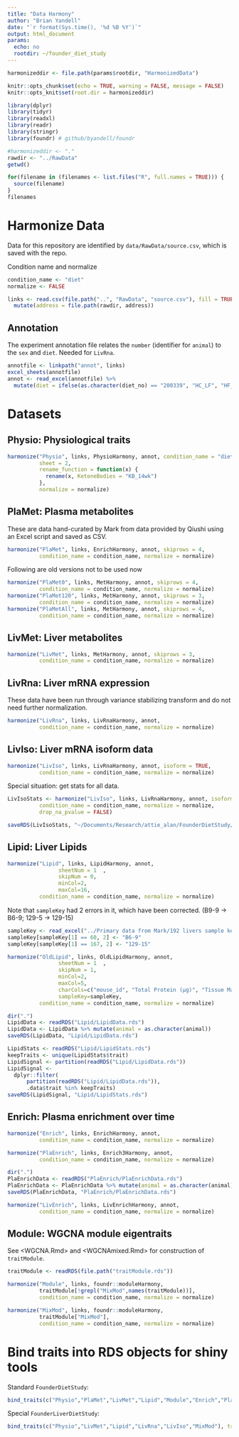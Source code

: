 ```yaml
---
title: "Data Harmony"
author: "Brian Yandell"
date: "`r format(Sys.time(), '%d %B %Y')`"
output: html_document
params:
  echo: no
  rootdir: ~/founder_diet_study
---
```


```r
harmonizeddir <- file.path(params$rootdir, "HarmonizedData")
```

```r
knitr::opts_chunk$set(echo = TRUE, warning = FALSE, message = FALSE)
knitr::opts_knit$set(root.dir = harmonizeddir)
```

```r
library(dplyr)
library(tidyr)
library(readxl)
library(readr)
library(stringr)
library(foundr) # github/byandell/foundr
```

```r
#harmonizeddir <- "."
rawdir <- "../RawData"
getwd()
```

```r
for(filename in (filenames <- list.files("R", full.names = TRUE))) {
  source(filename)
}
filenames
```

# Harmonize Data

Data for this repository are identified by `data/RawData/source.csv`,
which is saved with the repo.

Condition name and normalize

```r
condition_name <- "diet"
normalize <- FALSE
```
 
```r
links <- read.csv(file.path("..", "RawData", "source.csv"), fill = TRUE) %>%
  mutate(address = file.path(rawdir, address))
```

## Annotation

The experiment annotation file relates the `number` (identifier for `animal`) to the `sex` and `diet`. Needed for `LivRna`.

```r
annotfile <- linkpath("annot", links)
excel_sheets(annotfile)
annot <- read_excel(annotfile) %>%
  mutate(diet = ifelse(as.character(diet_no) == "200339", "HC_LF", "HF_LC"))
```

# Datasets

## Physio: Physiological traits

```r
harmonize("Physio", links, PhysioHarmony, annot, condition_name = "diet",
          sheet = 2,
          rename_function = function(x) {
            rename(x, KetoneBodies = "KB_14wk")
          },
          normalize = normalize)
```

## PlaMet: Plasma metabolites

These are data hand-curated by Mark from data provided by Qiushi
using an Excel script and saved as CSV.

```r
harmonize("PlaMet", links, EnrichHarmony, annot, skiprows = 4,
          condition_name = condition_name, normalize = normalize)
```

Following are old versions not to be used now

```r
harmonize("PlaMet0", links, MetHarmony, annot, skiprows = 4,
          condition_name = condition_name, normalize = normalize)
harmonize("PlaMet120", links, MetHarmony, annot, skiprows = 3,
          condition_name = condition_name, normalize = normalize)
harmonize("PlaMetAll", links, MetHarmony, annot, skiprows = 4,
          condition_name = condition_name, normalize = normalize)
```

## LivMet: Liver metabolites

```r
harmonize("LivMet", links, MetHarmony, annot, skiprows = 3,
          condition_name = condition_name, normalize = normalize)
```

## LivRna: Liver mRNA expression

These data have been run through variance stabilizing transform and
do not need further normalization.

```r
harmonize("LivRna", links, LivRnaHarmony, annot,
          condition_name = condition_name, normalize = normalize)
```

## LivIso: Liver mRNA isoform data

```r
harmonize("LivIso", links, LivRnaHarmony, annot, isoform = TRUE,
          condition_name = condition_name, normalize = normalize)
```

Special situation: get stats for all data.

```r
LivIsoStats <- harmonize("LivIso", links, LivRnaHarmony, annot, isoform = TRUE,
          condition_name = condition_name, normalize = normalize,
          drop_na_pvalue = FALSE)
```

```r
saveRDS(LivIsoStats, "~/Documents/Research/attie_alan/FounderDietStudy/data/LivIsoStats.rds")
```

## Lipid: Liver Lipids

```r
harmonize("Lipid", links, LipidHarmony, annot,
                sheetNum = 1  ,
                skipNum = 0,
                minCol=2,
                maxCol=16,
          condition_name = condition_name, normalize = normalize)
```

Note that `sampleKey` had 2 errors in it, which have been corrected. (B9-9 -> B6-9; 129-5 -> 129-15)

```r
sampleKey <- read_excel("../Primary data from Mark/192 livers sample key.xlsx")
sampleKey[sampleKey[1] == 60, 2] <- "B6-9"
sampleKey[sampleKey[1] == 167, 2] <- "129-15"
```

```r
harmonize("OldLipid", links, OldLipidHarmony, annot,
                sheetNum = 1  ,
                skipNum = 1,
                minCol=2,
                maxCol=5,
                charCols=c("mouse_id", "Total Protein (µg)", "Tissue Mass (mg)", "strain", "animal", "sex", "condition","Name"),
                sampleKey=sampleKey,
          condition_name = condition_name, normalize = normalize)
```

```r
dir(".")
LipidData <- readRDS("Lipid/LipidData.rds")
LipidData <- LipidData %>% mutate(animal = as.character(animal))
saveRDS(LipidData, "Lipid/LipidData.rds")
```

```r
LipidStats <- readRDS("Lipid/LipidStats.rds")
keepTraits <- unique(LipidStats$trait)
LipidSignal <- partition(readRDS("Lipid/LipidData.rds"))
LipidSignal <- 
  dplyr::filter(
      partition(readRDS("Lipid/LipidData.rds")),
      .data$trait %in% keepTraits)
saveRDS(LipidSignal, "Lipid/LipidStats.rds")
```

## Enrich: Plasma enrichment over time

```r
harmonize("Enrich", links, EnrichHarmony, annot,
          condition_name = condition_name, normalize = normalize)
```
  
```r
harmonize("PlaEnrich", links, Enrich3Harmony, annot,
          condition_name = condition_name, normalize = normalize)
```

```r
dir(".")
PlaEnrichData <- readRDS("PlaEnrich/PlaEnrichData.rds")
PlaEnrichData <- PlaEnrichData %>% mutate(animal = as.character(animal))
saveRDS(PlaEnrichData, "PlaEnrich/PlaEnrichData.rds")
```

```r
harmonize("LivEnrich", links, LivEnrichHarmony, annot,
          condition_name = condition_name, normalize = normalize)
```

## Module: WGCNA module eigentraits

See <WGCNA.Rmd> and <WGCNAmixed.Rmd> for construction of `traitModule`.

```r
traitModule <- readRDS(file.path("traitModule.rds"))
```

```r
harmonize("Module", links, foundr::moduleHarmony,
          traitModule[!grepl("MixMod",names(traitModule))],
          condition_name = condition_name, normalize = normalize)
```

```r
harmonize("MixMod", links, foundr::moduleHarmony,
          traitModule["MixMod"],
          condition_name = condition_name, normalize = normalize)
```

# Bind traits into RDS objects for shiny tools

Standard `FounderDietStudy`:

```r
bind_traits(c("Physio","PlaMet","LivMet","Lipid","Module","Enrich","PlaEnrich","LivEnrich"))
```


Special `FounderLiverDietStudy`:

```r
bind_traits(c("Physio","LivMet","Lipid","LivRna","LivIso","MixMod"), traitRoot = "liver")
```

